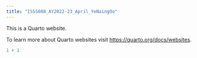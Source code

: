 ```yaml
---
title: "ISSS608_AY2022-23_April_YeNaingOo"
---
```


This is a Quarto website.

To learn more about Quarto websites visit <https://quarto.org/docs/websites>.

```r
1 + 1
```

